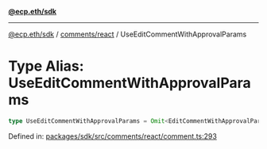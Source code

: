 [**@ecp.eth/sdk**](../../../index.mdx)

***

[@ecp.eth/sdk](/sdk-reference/index.mdx) / [comments/react](/sdk-reference/comments/react/index.mdx) / UseEditCommentWithApprovalParams

# Type Alias: UseEditCommentWithApprovalParams

```ts
type UseEditCommentWithApprovalParams = Omit<EditCommentWithApprovalParams, "writeContract">;
```

Defined in: [packages/sdk/src/comments/react/comment.ts:293](https://github.com/ecp-eth/comments-monorepo/blob/main/packages/sdk/src/comments/react/comment.ts#L293)
